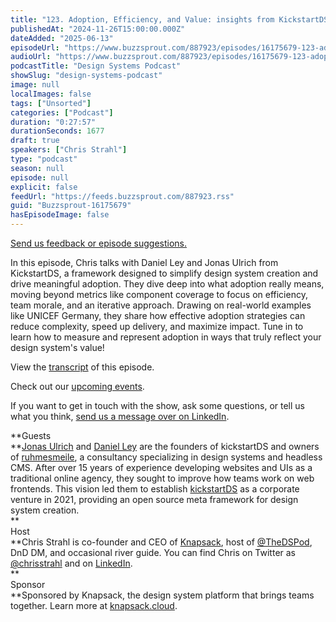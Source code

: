```yaml
---
title: "123. Adoption, Efficiency, and Value: insights from KickstartDS’s Jonas Ulrich and Daniel Ley"
publishedAt: "2024-11-26T15:00:00.000Z"
dateAdded: "2025-06-13"
episodeUrl: "https://www.buzzsprout.com/887923/episodes/16175679-123-adoption-efficiency-and-value-insights-from-kickstartds-s-jonas-ulrich-and-daniel-ley.mp3"
audioUrl: "https://www.buzzsprout.com/887923/episodes/16175679-123-adoption-efficiency-and-value-insights-from-kickstartds-s-jonas-ulrich-and-daniel-ley.mp3"
podcastTitle: "Design Systems Podcast"
showSlug: "design-systems-podcast"
image: null
localImages: false
tags: ["Unsorted"]
categories: ["Podcast"]
duration: "0:27:57"
durationSeconds: 1677
draft: true
speakers: ["Chris Strahl"]
type: "podcast"
season: null
episode: null
explicit: false
feedUrl: "https://feeds.buzzsprout.com/887923.rss"
guid: "Buzzsprout-16175679"
hasEpisodeImage: false
---
```

[Send us feedback or episode suggestions.](https://www.buzzsprout.com/twilio/text_messages/887923/open_sms)

In this episode, Chris talks with Daniel Ley and Jonas Ulrich from KickstartDS, a framework designed to simplify design system creation and drive meaningful adoption. They dive deep into what adoption really means, moving beyond metrics like component coverage to focus on efficiency, team morale, and an iterative approach. Drawing on real-world examples like UNICEF Germany, they share how effective adoption strategies can reduce complexity, speed up delivery, and maximize impact. Tune in to learn how to measure and represent adoption in ways that truly reflect your design system's value!

View the [transcript](https://docs.google.com/document/d/1nRHk4X2U93cdvGaQUUYQM3t5jJONbQjVGQQjLKw0B9I/edit?tab=t.0) of this episode.

Check out our [upcoming events](https://www.knapsack.cloud/events).

If you want to get in touch with the show, ask some questions, or tell us what you think, [send us a message over on LinkedIn](https://www.linkedin.com/showcase/design-systems-podcast/?viewAsMember=true).  
  
**Guests  
**[Jonas Ulrich](https://www.linkedin.com/in/jonas-ulrich-b0a7b0222/) and [Daniel Ley](https://www.linkedin.com/in/daniel-ley-171729a1/) are the founders of kickstartDS and owners of [ruhmesmeile](https://www.ruhmesmeile.com/), a consultancy specializing in design systems and headless CMS. After over 15 years of experience developing websites and UIs as a traditional online agency, they sought to improve how teams work on web frontends. This vision led them to establish [kickstartDS](https://www.kickstartds.com/) as a corporate venture in 2021, providing an open source meta framework for design system creation.  
**  
Host  
**Chris Strahl is co-founder and CEO of [Knapsack](https://www.knapsack.cloud/), host of [@TheDSPod](https://twitter.com/thedspod), DnD DM, and occasional river guide. You can find Chris on Twitter as [@chrisstrahl](https://twitter.com/chrisstrahl) and on [LinkedIn](https://www.linkedin.com/in/chrisstrahl/).  
**  
Sponsor  
**Sponsored by Knapsack, the design system platform that brings teams together. Learn more at [knapsack.cloud](https://www.knapsack.cloud/?utm_source=podcast).
